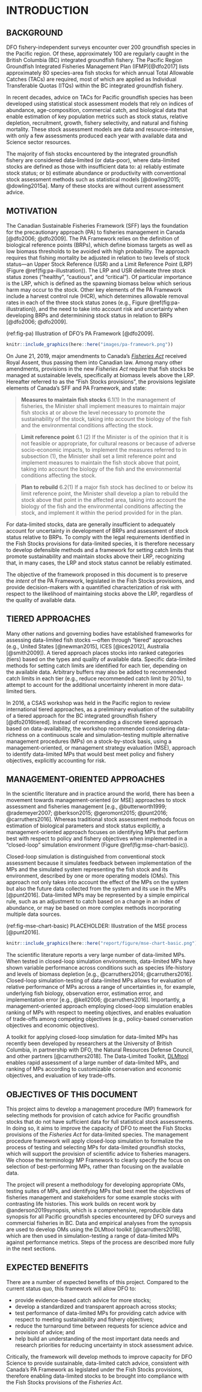 # INTRODUCTION

## BACKGROUND

DFO fishery-independent surveys encounter over 200 groundfish species in the Pacific region. Of these, approximately 100 are regularly caught in the British Columbia (BC) integrated groundfish fishery. The Pacific Region Groundfish Integrated Fisheries Management Plan (IFMP)[@dfo2017] lists approximately 80 species-area fish stocks for which annual Total Allowable Catches (TACs) are required, most of which are applied as Individual Transferable Quotas (ITQs) within the BC integrated groundfish fishery. 

In recent decades, advice on TACs for Pacific groundfish species has been developed using statistical stock assessment models that rely on indices of abundance, age-composition, commercial catch, and biological data that enable estimation of key population metrics such as stock status, relative depletion, recruitment, growth, fishery selectivity, and natural and fishing mortality. These stock assessment models are data and resource-intensive, with only a few assessments produced each year with available data and Science sector resources. 

The majority of fish stocks encountered by the integrated groundfish fishery are considered data-limited (or data-poor), where data-limited stocks are defined as those with insufficient data to: a) reliably estimate stock status; or b) estimate abundance or productivity with conventional stock assessment methods such as statistical models [@dowling2015; @dowling2015a]. Many of these stocks are without current assessment advice.


## MOTIVATION

The Canadian Sustainable Fisheries Framework (SFF) lays the foundation for the precautionary approach (PA) to fisheries management in Canada [@dfo2006; @dfo2009]. The PA Framework relies on the definition of biological reference points (BRPs), which define biomass targets as well as low biomass thresholds to be avoided with high probability. The approach requires that fishing mortality be adjusted in relation to two levels of stock status---an Upper Stock Reference (USR) and a Limit Reference Point (LRP) (Figure \@ref(fig:pa-illustration)). The LRP and USR delineate three stock status zones ("healthy", "cautious", and "critical"). Of particular importance is the LRP, which is defined as the spawning biomass below which serious harm may occur to the stock. Other key elements of the PA Framework include a harvest control rule (HCR), which determines allowable removal rates in each of the three stock status zones (e.g., Figure \@ref(fig:pa-illustration)), and the need to take into account risk and uncertainty when developing BRPs and determinining stock status in relation to BRPs [@dfo2006; @dfo2009].

(ref:fig-pa) Illustration of DFO's PA Framework [@dfo2009].

```r
knitr::include_graphics(here::here("images/pa-framework.png"))
```

On June 21, 2019, major amendments to Canada's [*Fisheries Act*](https://laws-lois.justice.gc.ca/eng/acts/f-14/page-3.html#h-1175547) received Royal Assent, thus passing them into Canadian law. Among many other amendments, provisions in the new *Fisheries Act* require that fish stocks be managed at sustainable levels, specifically at biomass levels above the LRP. Hereafter referred to as the "Fish Stocks provisions", the provisions legislate elements of Canada's SFF and PA Framework, and state:

> **Measures to maintain fish stocks**
> 6.1(1) In the management of fisheries, the Minister shall implement measures to maintain major fish stocks at or above the level necessary to promote the sustainability of the stock, taking into account the biology of the fish and the environmental conditions affecting the stock.

> **Limit reference point**
> 6.1 (2) If the Minister is of the opinion that it is not feasible or appropriate, for cultural reasons or because of adverse socio-economic impacts, to implement the measures referred to in subsection (1), the Minister shall set a limit reference point and implement measures to maintain the fish stock above that point, taking into account the biology of the fish and the environmental conditions affecting the stock.

> **Plan to rebuild**
> 6.2(1) If a major fish stock has declined to or below its limit reference point, the Minister shall develop a plan to rebuild the stock above that point in the affected area, taking into account the biology of the fish and the environmental conditions affecting the stock, and implement it within the period provided for in the plan.

For data-limited stocks, data are generally insufficient to adequately account for uncertainty in development of BRPs and assessment of stock status relative to BRPs. To comply with the legal requirements identified in the Fish Stocks provisions for data-limited species, it is therefore necessary to develop defensible methods and a framework for setting catch limits that promote sustainability and maintain stocks above their LRP, recognizing that, in many cases, the LRP and stock status cannot be reliably estimated. 

The objective of the framework proposed in this document is to preserve the *intent* of the PA Framework, legislated in the Fish Stocks provisions, and provide decision-makers with a quantified characterization of risk with respect to the likelihood of maintaining stocks above the LRP, regardless of the quality of available data.

## TIERED APPROACHES

Many other nations and governing bodies have established frameworks for assessing data-limited fish stocks ---often through "tiered" approaches (e.g., United States [@newman2015], ICES [@ices2012], Australia [@smith2009]). A tiered approach places stocks into ranked categories (tiers) based on the
types and quality of available data. Specific data-limited methods for setting catch limits are identified for each tier, depending on the available data. Arbitrary buffers may also be added to recommended catch limits in each tier (e.g., reduce recommended catch limit by 20%), to attempt to account for the additional uncertainty inherent in more data-limited tiers. 

In 2016, a CSAS workshop was held in the Pacific region to review international tiered approaches, as a preliminary evaluation of the suitability of a tiered approach for the BC integrated groundfish fishery [@dfo2016tiered]. Instead of recommending a discrete tiered approach based on data-availability, the workshop recommended considering data-richness on a continuous scale and simulation-testing multiple alternative management procedures (MPs) on a stock-by-stock basis, using a management-oriented, or management strategy evaluation (MSE), approach to identify data-limited MPs that would best meet policy and fishery objectives, explicitly accounting for risk.

## MANAGEMENT-ORIENTED APPROACHES

In the scientific literature and in practice around the world, there has been a movement towards management-oriented (or MSE) approaches to stock assessment and fisheries management [e.g., @butterworth1999; @rademeyer2007; @berkson2015; @geromont2015; @punt2016; @carruthers2016]. Whereas traditional stock assessment methods focus on estimation of biological parameters and stock status explicitly, a management-oriented approach focuses on identifying MPs that perform best with respect to policy and fishery objectives when implemented in a "closed-loop" simulation environment (Figure \@ref(fig:mse-chart-basic)).

Closed-loop simulation is distinguished from conventional stock assessment because it simulates feedback between implementation of the MPs and the simulated system representing the fish stock and its environment, described by one or more operating models (OMs). This approach not only takes into account the effect of the MPs on the system but also the future data collected from the system and its use in the MPs [@punt2016]. Data-limited MPs may be represented by a simple empirical rule, such as an adjustment to catch based on a change in an index of abundance, or may be based on more complex methods incorporating multiple data sources. 

(ref:fig-mse-chart-basic) PLACEHOLDER: Illustration of the MSE process [@punt2016].

```r
knitr::include_graphics(here::here("report/figure/mse-chart-basic.png"))
```

The scientific literature reports a very large number of data-limited MPs. When tested in closed-loop simulation environments, data-limited MPs have shown variable performance across conditions such as species life-history and levels of biomass depletion [e.g., @carruthers2014; @carruthers2016]. Closed-loop simulation-testing of data-limited MPs allows for evaluation of relative performance of MPs across a range of uncertainties in, for example, underlying fish biology, observation error, estimation error, and implementation error [e.g., @kell2006; @carruthers2016]. Importantly, a management-oriented approach employing closed-loop simulation enables ranking of MPs with respect to meeting objectives, and enables evaluation of trade-offs among competing objectives (e.g., policy-based conservation objectives and economic objectives).

A toolkit for applying closed-loop simulation for data-limited MPs has recently been developed by researchers at the University of British Columbia, in partnership with DFO, the Natural Resources Defense Council, and other partners [@carruthers2018]. The Data-Limited Toolkit, [DLMtool](https://www.datalimitedtoolkit.org/) enables rapid assessment of a large number of data-limited MPs, and ranking of MPs according to customizable conservation and economic objectives, and evaluation of key trade-offs.

## OBJECTIVES OF THIS DOCUMENT

This project aims to develop a management procedure (MP) framework for selecting methods for provision of catch advice for Pacific groundfish stocks that do not have sufficient data for full statistical stock assessments. In doing so, it aims to improve the capacity of DFO to meet the Fish Stocks provisions of the *Fisheries Act* for data-limited species. The management procedure framework will apply closed-loop simulation to formalize the process of testing and selecting MPs for data-limited groundfish stocks, which will support the provision of scientific advice to fisheries managers. We choose the terminology MP Framework to clearly specify the focus on selection of best-performing MPs, rather than focusing on the available data.

The project will present a methodology for developing appropriate OMs, testing suites of MPs, and identifying MPs that best meet the objectives of fisheries management and stakeholders for some example stocks with contrasting life histories. This work builds on recent work by @anderson2019synopsis, which is a comprehensive, reproducible data synopsis for all Pacific groundfish species encountered by DFO surveys and commercial fisheries in BC. Data and empirical analyses from the synopsis are used to develop OMs using the DLMtool toolkit [@carruthers2018], which are then used in simulation-testing a range of data-limited MPs against performance metrics. Steps of the process are described more fully in the next sections. 

## EXPECTED BENEFITS

There are a number of expected benefits of this project. Compared to the current status quo, this framework will allow DFO to:

* provide evidence-based catch advice for more stocks;
* develop a standardized and transparent approach across stocks; 
* test performance of data-limited MPs for providing catch advice with respect to meeting sustainability and fishery objectives;
* reduce the turnaround time between requests for science advice and provision of advice; and 
* help build an understanding of the most important data needs and research priorities for reducing uncertainty in stock assessment advice. 

Critically, the framework will develop methods to improve capacity for DFO Science to provide sustainable, data-limited catch advice, consistent with Canada's PA Framework as legislated under the Fish Stocks provisions, therefore enabling data-limited stocks to be brought into compliance with the Fish Stocks provisions of the *Fisheries Act*.

<!-- TODO: cite [@cox2013] -->
